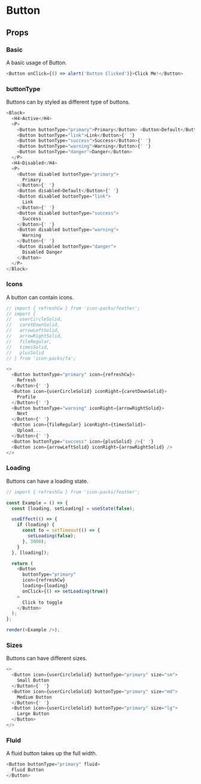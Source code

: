 
<Meta title="Button" />

# Button

<Description of="Button" />

## Props

<Props of="Button" />

### Basic

A basic usage of Button.

```js live
<Button onClick={() => alert('Button Clicked')}>Click Me!</Button>
```

### buttonType

Buttons can by styled as different type of buttons.

```js live
<Block>
  <H4>Active</H4>
  <P>
    <Button buttonType="primary">Primary</Button> <Button>Default</Button>{' '}
    <Button buttonType="link">Link</Button>{' '}
    <Button buttonType="success">Success</Button>{' '}
    <Button buttonType="warning">Warning</Button>{' '}
    <Button buttonType="danger">Danger</Button>
  </P>
  <H4>Disabled</H4>
  <P>
    <Button disabled buttonType="primary">
      Primary
    </Button>{' '}
    <Button disabled>Default</Button>{' '}
    <Button disabled buttonType="link">
      Link
    </Button>{' '}
    <Button disabled buttonType="success">
      Success
    </Button>{' '}
    <Button disabled buttonType="warning">
      Warning
    </Button>{' '}
    <Button disabled buttonType="danger">
      Disabled Danger
    </Button>
  </P>
</Block>
```

### Icons

A button can contain icons.

```js live
// import { refreshCw } from 'icon-packs/feather';
// import {
//   userCircleSolid,
//   caretDownSolid,
//   arrowLeftSolid,
//   arrowRightSolid,
//   fileRegular,
//   timesSolid,
//   plusSolid
// } from 'icon-packs/fa';

<>
  <Button buttonType="primary" icon={refreshCw}>
    Refresh
  </Button>{' '}
  <Button icon={userCircleSolid} iconRight={caretDownSolid}>
    Profile
  </Button>{' '}
  <Button buttonType="warning" iconRight={arrowRightSolid}>
    Next
  </Button>{' '}
  <Button icon={fileRegular} iconRight={timesSolid}>
    Upload...
  </Button>{' '}
  <Button buttonType="success" icon={plusSolid} />{' '}
  <Button icon={arrowLeftSolid} iconRight={arrowRightSolid} />
</>
```

### Loading

Buttons can have a loading state.

```js live withRender
// import { refreshCw } from 'icon-packs/feather';

const Example = () => {
  const [loading, setLoading] = useState(false);

  useEffect(() => {
    if (loading) {
      const to = setTimeout(() => {
        setLoading(false);
      }, 3000);
    }
  }, [loading]);

  return (
    <Button
      buttonType="primary"
      icon={refreshCw}
      loading={loading}
      onClick={() => setLoading(true)}
    >
      Click to toggle
    </Button>
  );
};

render(<Example />);
```

### Sizes

Buttons can have different sizes.

```js live
<>
  <Button icon={userCircleSolid} buttonType="primary" size="sm">
    Small Button
  </Button>{' '}
  <Button icon={userCircleSolid} buttonType="primary" size="md">
    Medium Button
  </Button>{' '}
  <Button icon={userCircleSolid} buttonType="primary" size="lg">
    Large Button
  </Button>
</>
```

### Fluid

A fluid button takes up the full width.

```js live
<Button buttonType="primary" fluid>
  Fluid Button
</Button>
```
